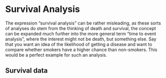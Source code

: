 # Survival Analysis {#SurvivalAnalysis}
The expression "survival analysis" can be rather misleading, as these sorts of analyses do stem from the thinking of death and survival, the concept can be expanded much further into the more general term "time to event analysis", where the interest might not be death, but something else. Say that you want an idea of the likelihood of getting a disease and want to compare whether smokers have a higher chance than non-smokers. This would be a perfect example for such an analysis.

## Survival data

